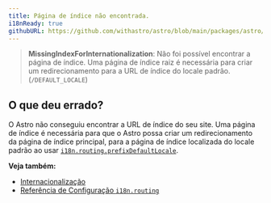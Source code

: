 ```yaml
---
title: Página de índice não encontrada.
i18nReady: true
githubURL: https://github.com/withastro/astro/blob/main/packages/astro/src/core/errors/errors-data.ts
---
```


> **MissingIndexForInternationalization**: Não foi possível encontrar a página de índice. Uma página de índice raiz é necessária para criar um redirecionamento para a URL de índice do locale padrão. (`/DEFAULT_LOCALE`)
## O que deu errado?
O Astro não conseguiu encontrar a URL de índice do seu site. Uma página de índice é necessária para que o Astro possa criar um redirecionamento da página de índice principal, para a página de índice localizada do locale padrão ao usar [`i18n.routing.prefixDefaultLocale`](/pt-br/reference/configuration-reference/#i18nroutingprefixdefaultlocale).

**Veja também:**
-  [Internacionalização](/pt-br/guides/internationalization/#routing)
-  [Referência de Configuração `i18n.routing`](/pt-br/reference/configuration-reference/#i18nrouting)
